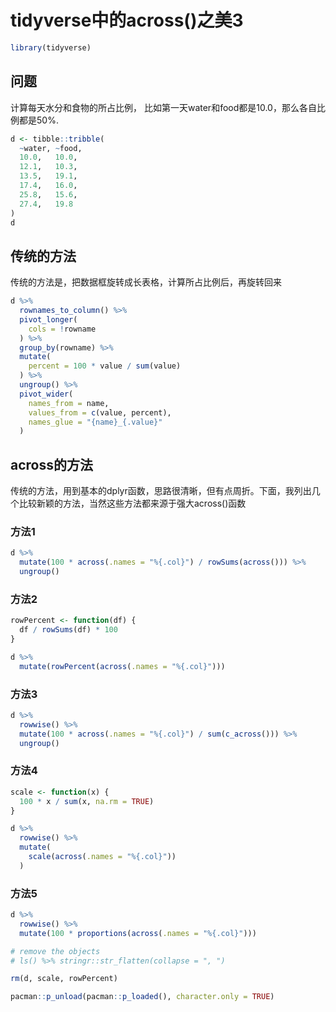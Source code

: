 # tidyverse中的across()之美3 {#beauty-of-across3}

```r
library(tidyverse)
```


## 问题

计算每天水分和食物的所占比例， 比如第一天water和food都是10.0，那么各自比例都是50%.
```r
d <- tibble::tribble(
  ~water, ~food,
  10.0,   10.0,
  12.1,   10.3,
  13.5,   19.1,
  17.4,   16.0,
  25.8,   15.6,
  27.4,   19.8
)
d
```

## 传统的方法

传统的方法是，把数据框旋转成长表格，计算所占比例后，再旋转回来
```r
d %>%
  rownames_to_column() %>%
  pivot_longer(
    cols = !rowname
  ) %>%
  group_by(rowname) %>%
  mutate(
    percent = 100 * value / sum(value)
  ) %>%
  ungroup() %>%
  pivot_wider(
    names_from = name,
    values_from = c(value, percent),
    names_glue = "{name}_{.value}"
  )
```

## across的方法

传统的方法，用到基本的dplyr函数，思路很清晰，但有点周折。下面，我列出几个比较新颖的方法，当然这些方法都来源于强大across()函数

### 方法1
```r
d %>%
  mutate(100 * across(.names = "%{.col}") / rowSums(across())) %>%
  ungroup()
```


### 方法2
```r
rowPercent <- function(df) {
  df / rowSums(df) * 100
}

d %>%
  mutate(rowPercent(across(.names = "%{.col}")))
```



### 方法3
```r
d %>%
  rowwise() %>%
  mutate(100 * across(.names = "%{.col}") / sum(c_across())) %>%
  ungroup()
```




### 方法4
```r
scale <- function(x) {
  100 * x / sum(x, na.rm = TRUE)
}

d %>%
  rowwise() %>%
  mutate(
    scale(across(.names = "%{.col}"))
  )
```



### 方法5
```r
d %>%
  rowwise() %>% 
  mutate(100 * proportions(across(.names = "%{.col}")))
```





```r
# remove the objects
# ls() %>% stringr::str_flatten(collapse = ", ")

rm(d, scale, rowPercent)
```



```r
pacman::p_unload(pacman::p_loaded(), character.only = TRUE)
```



